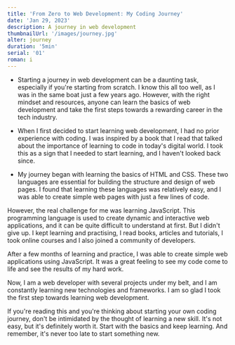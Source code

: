 ```yaml
---
title: 'From Zero to Web Development: My Coding Journey'
date: 'Jan 29, 2023'
description: A journey in web development
thumbnailUrl: '/images/journey.jpg'
alter: journey
duration: '5min'
serial: '01'
roman: i
---
```


- Starting a journey in web development can be a daunting task, especially if
  you're starting from scratch. I know this all too well, as I was in the same
  boat just a few years ago. However, with the right mindset and resources,
  anyone can learn the basics of web development and take the first steps
  towards a rewarding career in the tech industry.

- When I first decided to start learning web development, I had no prior
  experience with coding. I was inspired by a book that I read that talked about
  the importance of learning to code in today's digital world. I took this as a
  sign that I needed to start learning, and I haven't looked back since.

- My journey began with learning the basics of HTML and CSS. These two languages
  are essential for building the structure and design of web pages. I found that
  learning these languages was relatively easy, and I was able to create simple
  web pages with just a few lines of code.

However, the real challenge for me was learning JavaScript. This programming
language is used to create dynamic and interactive web applications, and it
can be quite difficult to understand at first. But I didn't give up. I kept
learning and practising, I read books, articles and tutorials, I took online
courses and I also joined a community of developers.

After a few months of learning and practice, I was able to create simple web
applications using JavaScript. It was a great feeling to see my code come to
life and see the results of my hard work.

Now, I am a web developer with several projects under my belt, and I am
constantly learning new technologies and frameworks. I am so glad I took the
first step towards learning web development.

If you're reading this and you're thinking about starting your own coding
journey, don't be intimidated by the thought of learning a new skill. It's not
easy, but it's definitely worth it. Start with the basics and keep learning.
And remember, it's never too late to start something new.
